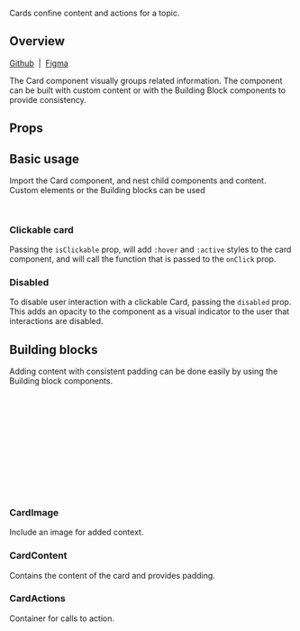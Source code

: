 
<Meta of={CardStories} />

<Title>Card</Title>

<Subtitle>Cards confine content and actions for a topic.</Subtitle>

<Canvas of={CardStories.Demo} />

## Overview

[Github](https://github.com/recondesigns/be-ubiquitous/tree/main/src/components/Card)
&nbsp;|&nbsp;
[Figma](https://www.figma.com/design/oEgm5fOGH5sZg86NnViCvo/Components?node-id=80-87&t=5LZI4nfmsvJAGRrK-1)

The Card component visually groups related information. The component can be built with custom content
or with the Building Block components to provide consistency.

## Props

<ArgTypes />

## Basic usage

Import the Card component, and nest child components and content. Custom elements or the Building blocks can be used

```js
import { Card } from "ubiq-ui"
```

<Canvas of={CardContentStories.Default} sourceState="shown" />

### Clickable card

Passing the `isClickable` prop, will add `:hover` and `:active` styles to
the card component, and will call the function that is passed to the `onClick` prop.

<Canvas of={CardStories.IsClickable} />

### Disabled

To disable user interaction with a clickable Card, passing the `disabled` prop. This
adds an opacity to the component as a visual indicator to the user that interactions
are disabled.

<Canvas of={CardStories.Disabled} />

## Building blocks

Adding content with consistent padding can be done easily by using the Building block components.

```js
import { Card, CardImage, CardContent, CardActions, Button } from "ubiq-ui"

<Card>
  <CardImage src={cardImage.png} alt={imageAltText} />
  <CardContent>
    <h4>Custom content</h4>
    <p>Lorem ipsum dolor sit amet consectetur adipisicing elit. </p>
  </CardContent>
  <CardActions>
    <Button>Learn more</Button>
  </CardActions>
</Card>
```

### CardImage

Include an image for added context.

<Canvas of={CardImageStories.Default} />

### CardContent

Contains the content of the card and provides padding.

<Canvas of={CardContentStories.Default} />

### CardActions

Container for calls to action.

<Canvas of={CardActionsStories.Default} />
